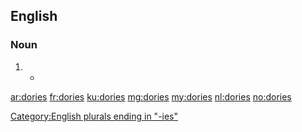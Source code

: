 ==English==

===Noun===
{{head|en|noun plural form}}

# {{plural of|dory|lang=en}}
#* {{quote-journal|author=John Grotzinger|authorlink=John P. Grotzinger|title=The world of Mars &#91;print version: ''International Herald Tribune Magazine'', 2013, p.&nbsp;36&#93;|url=http://www.nytimes.com/2013/11/28/opinion/the-world-of-mars.html|newspaper={{w|The New York Times}}|date=27 November 2013|passage={{w|John Wesley Powell}}&nbsp;... the one-armed Civil War veteran led nine men in four wooden '''dories''' down the untamed and uncharted Colorado River and into the equally untamed and uncharted Grand Canyon.}}

[[Category:English plurals ending in "-ies"]]

[[ar:dories]]
[[fr:dories]]
[[ku:dories]]
[[mg:dories]]
[[my:dories]]
[[nl:dories]]
[[no:dories]]
